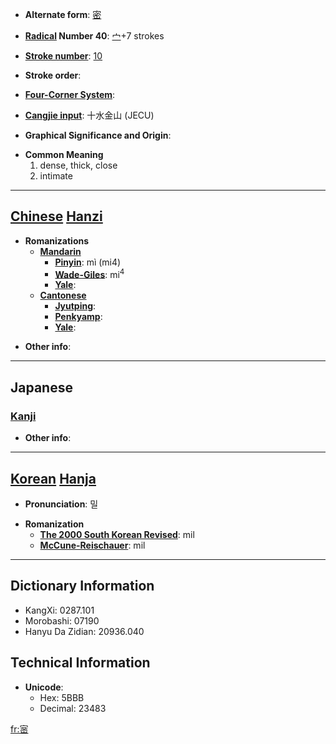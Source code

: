 * '''Alternate form''': [[密]]

* '''[[Wiktionary:Chinese radical index| Radical]] Number 40''': [[Wiktionary:Chinese radical index 宀|宀]]+7 strokes

* '''[[Wiktionary:Chinese total strokes index|Stroke number]]''': [[Wiktionary:Chinese total strokes index 10|10]]

* '''Stroke order''': 

* '''[[Wiktionary:Chinese four corner index|Four-Corner System]]''': 

* '''[[Wiktionary:Chinese Cangjie index|Cangjie input]]''': 十水金山 (JECU)

* '''Graphical Significance and Origin''': 

* '''Common Meaning'''
*#dense, thick, close
*# intimate


----

== [[Chinese]] [[Hanzi]] ==

* '''Romanizations'''
** '''[[Mandarin]]'''
*** '''[[Pinyin]]''': mì (mi4)
*** '''[[Wade-Giles]]''': mi<sup>4</sup>
*** '''[[Yale]]''': 
** '''[[Cantonese]]'''
*** '''[[Jyutping]]''':
*** '''[[Penkyamp]]''': 
*** '''[[Yale]]''': 

* '''Other info''': 

----

==Japanese==
===[[Kanji]]===
{{kanji|on readings=[[みつ]] (mitsu)|kun readings=[[しげし]] (shigeshi), [[ひそか]] (hisoka), [[ひそかに]] (hisokani)}}

* '''Other info''':  

----

== [[Korean]] [[Hanja]] ==

* '''Pronunciation''': 밀

* '''Romanization'''
** '''[[The 2000 South Korean Revised Romanization|The 2000 South Korean Revised]]''': mil
** '''[[McCune-Reischauer]]''': mil

----

== Dictionary Information ==

* KangXi: 0287.101
* Morobashi: 07190
* Hanyu Da Zidian: 20936.040

== Technical Information ==

* '''Unicode''':
** Hex: 5BBB
** Decimal: 23483

[[fr:宻]]